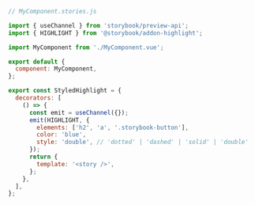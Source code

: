 ```js
// MyComponent.stories.js

import { useChannel } from 'storybook/preview-api';
import { HIGHLIGHT } from '@storybook/addon-highlight';

import MyComponent from './MyComponent.vue';

export default {
  component: MyComponent,
};

export const StyledHighlight = {
  decorators: [
    () => {
      const emit = useChannel({});
      emit(HIGHLIGHT, {
        elements: ['h2', 'a', '.storybook-button'],
        color: 'blue',
        style: 'double', // 'dotted' | 'dashed' | 'solid' | 'double'
      });
      return {
        template: '<story />',
      };
    },
  ],
};
```
